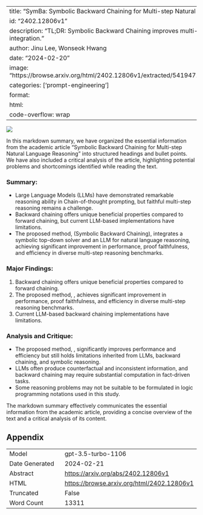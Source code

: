 
---
title: "SymBa: Symbolic Backward Chaining for Multi-step Natural Language Reasoning"
id: "2402.12806v1"
description: "TL;DR: Symbolic Backward Chaining improves multi-step reasoning with LLM integration."
author: Jinu Lee, Wonseok Hwang
date: "2024-02-20"
image: "https://browse.arxiv.org/html/2402.12806v1/extracted/5419471/figures/figure_intro.png"
categories: ['prompt-engineering']
format:
  html:
    code-overflow: wrap
---

![](https://browse.arxiv.org/html/2402.12806v1/extracted/5419471/figures/figure_intro.png)

In this markdown summary, we have organized the essential information from the academic article "Symbolic Backward Chaining for Multi-step Natural Language Reasoning" into structured headings and bullet points. We have also included a critical analysis of the article, highlighting potential problems and shortcomings identified while reading the text.

### Summary:
- Large Language Models (LLMs) have demonstrated remarkable reasoning ability in Chain-of-thought prompting, but faithful multi-step reasoning remains a challenge.
- Backward chaining offers unique beneficial properties compared to forward chaining, but current LLM-based implementations have limitations.
- The proposed method, \ours (Symbolic Backward Chaining), integrates a symbolic top-down solver and an LLM for natural language reasoning, achieving significant improvement in performance, proof faithfulness, and efficiency in diverse multi-step reasoning benchmarks.

### Major Findings:
1. Backward chaining offers unique beneficial properties compared to forward chaining.
2. The proposed method, \ours, achieves significant improvement in performance, proof faithfulness, and efficiency in diverse multi-step reasoning benchmarks.
3. Current LLM-based backward chaining implementations have limitations.

### Analysis and Critique:
- The proposed method, \ours, significantly improves performance and efficiency but still holds limitations inherited from LLMs, backward chaining, and symbolic reasoning.
- LLMs often produce counterfactual and inconsistent information, and backward chaining may require substantial computation in fact-driven tasks.
- Some reasoning problems may not be suitable to be formulated in logic programming notations used in this study.

The markdown summary effectively communicates the essential information from the academic article, providing a concise overview of the text and a critical analysis of its content.

## Appendix

|          |          |
|----------|----------|
| Model     | gpt-3.5-turbo-1106       |
| Date Generated     | 2024-02-21       |
| Abstract | [https://arxiv.org/abs/2402.12806v1](https://arxiv.org/abs/2402.12806v1)        |
| HTML     | [https://browse.arxiv.org/html/2402.12806v1](https://browse.arxiv.org/html/2402.12806v1)       |
| Truncated       | False       |
| Word Count       | 13311       |